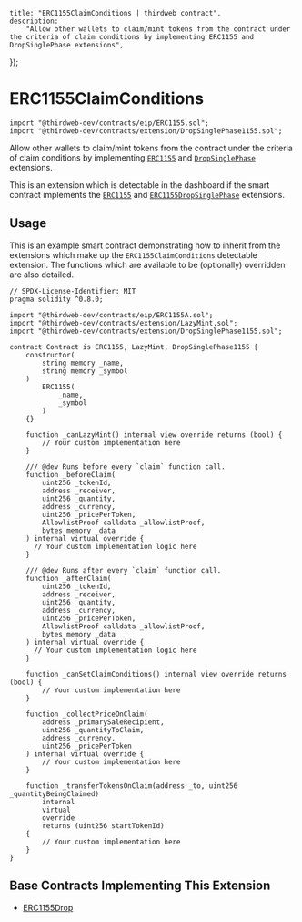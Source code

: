 
	title: "ERC1155ClaimConditions | thirdweb contract",
	description:
		"Allow other wallets to claim/mint tokens from the contract under the criteria of claim conditions by implementing ERC1155 and DropSinglePhase extensions",
});

# ERC1155ClaimConditions

```solidity
import "@thirdweb-dev/contracts/eip/ERC1155.sol";
import "@thirdweb-dev/contracts/extension/DropSinglePhase1155.sol";
```

Allow other wallets to claim/mint tokens from the contract under the criteria of claim conditions by
implementing [`ERC1155`](/contracts/build/extensions/erc-1155/ERC1155) and [`DropSinglePhase`](/contracts/build/extensions/general/DropSinglePhase) extensions.

This is an extension which is detectable in the dashboard if the smart contract implements the
[`ERC1155`](/contracts/build/extensions/erc-1155/ERC1155) and [`ERC1155DropSinglePhase`](/contracts/build/extensions/erc-1155/ERC1155DropSinglePhase) extensions.

<GithubButtonLink href="https://github.com/thirdweb-dev/contracts/blob/main/contracts/extension/DropSinglePhase1155.sol" />

## Usage

This is an example smart contract demonstrating how to inherit from the extensions which make up the `ERC1155ClaimConditions` detectable extension.
The functions which are available to be (optionally) overridden are also detailed.

```solidity
// SPDX-License-Identifier: MIT
pragma solidity ^0.8.0;

import "@thirdweb-dev/contracts/eip/ERC1155A.sol";
import "@thirdweb-dev/contracts/extension/LazyMint.sol";
import "@thirdweb-dev/contracts/extension/DropSinglePhase1155.sol";

contract Contract is ERC1155, LazyMint, DropSinglePhase1155 {
    constructor(
        string memory _name,
        string memory _symbol
    )
        ERC1155(
            _name,
            _symbol
        )
    {}

    function _canLazyMint() internal view override returns (bool) {
        // Your custom implementation here
    }

    /// @dev Runs before every `claim` function call.
    function _beforeClaim(
        uint256 _tokenId,
        address _receiver,
        uint256 _quantity,
        address _currency,
        uint256 _pricePerToken,
        AllowlistProof calldata _allowlistProof,
        bytes memory _data
    ) internal virtual override {
      // Your custom implementation logic here
    }

    /// @dev Runs after every `claim` function call.
    function _afterClaim(
        uint256 _tokenId,
        address _receiver,
        uint256 _quantity,
        address _currency,
        uint256 _pricePerToken,
        AllowlistProof calldata _allowlistProof,
        bytes memory _data
    ) internal virtual override {
      // Your custom implementation logic here
    }

    function _canSetClaimConditions() internal view override returns (bool) {
        // Your custom implementation here
    }

    function _collectPriceOnClaim(
        address _primarySaleRecipient,
        uint256 _quantityToClaim,
        address _currency,
        uint256 _pricePerToken
    ) internal virtual override {
        // Your custom implementation here
    }

    function _transferTokensOnClaim(address _to, uint256 _quantityBeingClaimed)
        internal
        virtual
        override
        returns (uint256 startTokenId)
    {
        // Your custom implementation here
    }
}
```

## Base Contracts Implementing This Extension

- [ERC1155Drop](/contracts/build/base-contracts/erc-1155/drop)
